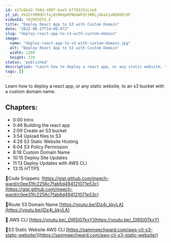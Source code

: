 ```yaml
---
id: e17c6b42-768d-4907-bae5-b7f83253c1e0
yt_id: VVU2YVRMdUlfajQtMHdpRFN6bWFQY3RRLjdkak1aNU9UR19F
videoId: 7djMZ5OTG_E
title: "Deploy React App to S3 with Custom Domain"
date: "2022-06-27T14:00:07Z"
slug: "deploy-react-app-to-s3-with-custom-domain"
image: 
  name: "deploy-react-app-to-s3-with-custom-domain.jpg"
  alt: "Deploy React App to S3 with Custom Domain"
  width: 1280
  height: 720
status: 'published'
description: "Learn how to deploy a react app, or any static website, to an s3 bucket with a custom domain name."
tags: []
---
```


Learn how to deploy a react app, or any static website, to an s3 bucket with a custom domain name.

## Chapters:

* 0:00​ Intro
* 0:46 Building the react app
* 2:09 Create an S3 bucket
* 3:54 Upload files to S3
* 4:28 S3 Static Website Hosting
* 6:04 S3 Policy Permission
* 8:18 Custom Domain Name
* 10:15 Deploy Site Updates
* 11:13 Deploy Updates with AWS CLI
* 13:15 HTTPS


🔗Code Snippets:
[https://gist.github.com/meech-ward/c0ee31fc2256c7fab6d494121071e53c](https://gist.github.com/meech-ward/c0ee31fc2256c7fab6d494121071e53c)

🔗Route 53 Domain Name
[https://youtu.be/jDz4j_kkyLA](https://youtu.be/jDz4j_kkyLA)

🔗 AWS CLI
[https://youtu.be/_DIRSI07kxY](https://youtu.be/_DIRSI07kxY)

🔗S3 Static Website AWS CLI
[https://sammeechward.com/aws-cli-s3-static-website/](https://sammeechward.com/aws-cli-s3-static-website/)



